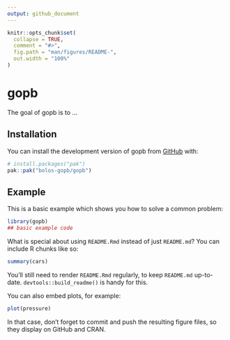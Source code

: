 ```yaml
---
output: github_document
---
```


<!-- README.md is generated from README.Rmd. Please edit that file -->

```r
knitr::opts_chunk$set(
  collapse = TRUE,
  comment = "#>",
  fig.path = "man/figures/README-",
  out.width = "100%"
)
```

# gopb

<!-- badges: start -->
<!-- badges: end -->

The goal of gopb is to ...

## Installation

You can install the development version of gopb from [GitHub](https://github.com/) with:

``` r
# install.packages("pak")
pak::pak("bolos-gopb/gopb")
```

## Example

This is a basic example which shows you how to solve a common problem:

```r
library(gopb)
## basic example code
```

What is special about using `README.Rmd` instead of just `README.md`? You can include R chunks like so:

```r
summary(cars)
```

You'll still need to render `README.Rmd` regularly, to keep `README.md` up-to-date. `devtools::build_readme()` is handy for this.

You can also embed plots, for example:

```r
plot(pressure)
```

In that case, don't forget to commit and push the resulting figure files, so they display on GitHub and CRAN.
